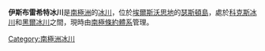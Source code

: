 {{coord|72|14|S|100|46|W|type:glacier_region:AQ_source:GNIS|display=title}}

'''伊斯布雷希特冰川'''是[[南極洲|南極洲]]的[[冰川|冰川]]，位於[[埃爾斯沃思地|埃爾斯沃思地]]的[[瑟斯頓島|瑟斯頓島]]，處於[[科克斯冰川|科克斯冰川]]和[[黑爾冰川|黑爾冰川]]之間，現時由[[南極條約體系|南極條約體系]]管理。

{{Antarctica-geo-stub}}
[[Category:南極洲冰川|Category:南極洲冰川]]
